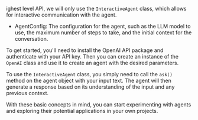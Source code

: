 ighest level API, we will only use the `InteractiveAgent` class, which allows for interactive communication with the agent.
* AgentConfig: The configuration for the agent, such as the LLM model to use, the maximum number of steps to take, and the initial context for the conversation.

To get started, you'll need to install the OpenAI API package and authenticate with your API key. Then you can create an instance of the `OpenAI` class and use it to create an agent with the desired parameters.

To use the `InteractiveAgent` class, you simply need to call the `ask()` method on the agent object with your input text. The agent will then generate a response based on its understanding of the input and any previous context.

With these basic concepts in mind, you can start experimenting with agents and exploring their potential applications in your own projects.